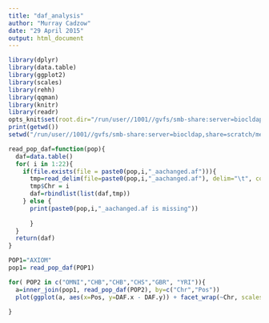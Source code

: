 ```yaml
---
title: "daf_analysis"
author: "Murray Cadzow"
date: "29 April 2015"
output: html_document
---
```


```r
library(dplyr)
library(data.table)
library(ggplot2)
library(scales)
library(rehh)
library(qqman)
library(knitr)
library(readr)
opts_knit$set(root.dir="/run/user//1001//gvfs/smb-share:server=biocldap,share=scratch/merrimanlab/murray/working_dir/extract/daf/")
print(getwd())
setwd("/run/user//1001//gvfs/smb-share:server=biocldap,share=scratch/merrimanlab/murray/working_dir/extract/daf/")

read_pop_daf=function(pop){
  daf=data.table()
  for( i in 1:22){
    if(file.exists(file = paste0(pop,i,"_aachanged.af"))){
      tmp=read_delim(file=paste0(pop,i,"_aachanged.af"), delim="\t", col_names=c("Pos", "Ref", "Alt", "Anc", "MAF", "DAF"), skip = 1)
      tmp$Chr = i
      daf=rbindlist(list(daf,tmp))
    } else {
      print(paste0(pop,i,"_aachanged.af is missing"))
    
      }
  }
  return(daf)
}

POP1="AXIOM"
pop1= read_pop_daf(POP1)

for( POP2 in c("OMNI","CHB","CHB","CHS","GBR", "YRI")){
  a=inner_join(pop1, read_pop_daf(POP2), by=c("Chr","Pos"))
  plot(ggplot(a, aes(x=Pos, y=DAF.x - DAF.y)) + facet_wrap(~Chr, scales = "free_x") + geom_hex() + ggtitle(paste(POP1,POP2, sep=" ")))

}

```